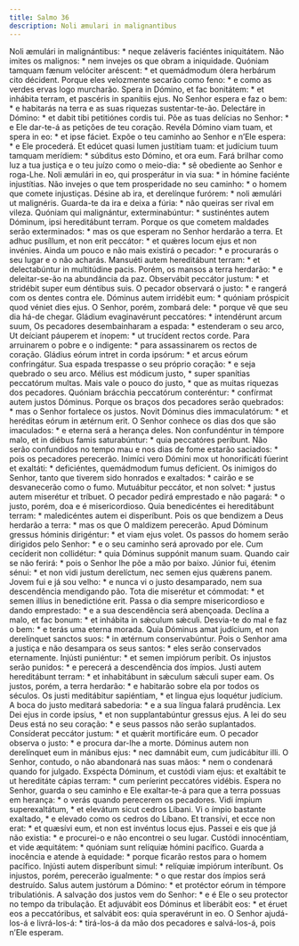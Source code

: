 ```yaml
---
title: Salmo 36
description: Noli æmulari in malignantibus
---
```


<div class="side-by-side not-content">
  <span>
    Noli æmulári in malignántibus: * neque zeláveris faciéntes iniquitátem.
  </span>
  <span>
    Não imites os malignos: * nem invejes os que obram a iniquidade.
  </span>
  <span>
    Quóniam tamquam fænum velóciter aréscent: * et quemádmodum ólera herbárum
    cito décident.
  </span>
  <span>
    Porque eles velozmente secarão como feno: * e como as verdes ervas logo
    murcharão.
  </span>
  <span>
    Spera in Dómino, et fac bonitátem: * et inhábita terram, et pascéris in
    spanítiis ejus.
  </span>
  <span>
    No Senhor espera e faz o bem: * e habitarás na terra e as suas riquezas
    sustentar-te-ão.
  </span>
  <span>
    Delectáre in Dómino: * et dabit tibi petitiónes cordis tui.
  </span>
  <span>
    Põe as tuas delícias no Senhor: * e Ele dar-te-á as petições de teu coração.
  </span>
  <span>
    Revéla Dómino viam tuam, et spera in eo: * et ipse fáciet.
  </span>
  <span>
    Expõe o teu caminho ao Senhor e n’Ele espera: * e Ele procederá.
  </span>
  <span>
    Et edúcet quasi lumen justítiam tuam: et judícium tuum tamquam merídiem: *
    súbditus esto Dómino, et ora eum.
  </span>
  <span>
    Fará brilhar como luz a tua justiça e o teu juízo como o meio-dia: * sê
    obediente ao Senhor e roga-Lhe.
  </span>
  <span>
    Noli æmulári in eo, qui prosperátur in via sua: * in hómine faciénte
    injustítias.
  </span>
  <span>
    Não invejes o que tem prosperidade no seu caminho: * o homem que comete
    injustiças.
  </span>
  <span>
    Désine ab ira, et derelínque furórem: * noli æmulári ut malignéris.
  </span>
  <span>
    Guarda-te da ira e deixa a fúria: * não queiras ser rival em vileza.
  </span>
  <span>
    Quóniam qui malignántur, exterminabúntur: * sustinéntes autem Dóminum, ipsi
    hereditábunt terram.
  </span>
  <span>
    Porque os que cometem maldades serão exterminados: * mas os que esperam no
    Senhor herdarão a terra.
  </span>
  <span>
    Et adhuc pusíllum, et non erit peccátor: * et quǽres locum ejus et non
    invénies.
  </span>
  <span>
    Ainda um pouco e não mais existirá o pecador: * e procurarás o seu lugar e o
    não acharás.
  </span>
  <span>
    Mansuéti autem hereditábunt terram: * et delectabúntur in multitúdine pacis.
  </span>
  <span>
    Porém, os mansos a terra herdarão: * e deleitar-se-ão na abundância da paz.
  </span>
  <span>
    Observábit peccátor justum: * et stridébit super eum déntibus suis.
  </span>
  <span>
    O pecador observará o justo: * e rangerá com os dentes contra ele.
  </span>
  <span>
    Dóminus autem irridébit eum: * quóniam próspicit quod véniet dies ejus.
  </span>
  <span>
    O Senhor, porém, zombará dele: * porque vê que seu dia há-de chegar.
  </span>
  <span>
    Gládium evaginavérunt peccatóres: * intendérunt arcum suum,
  </span>
  <span>
    Os pecadores desembainharam a espada: * estenderam o seu arco,
  </span>
  <span>
    Ut deíciant páuperem et ínopem: * ut trucídent rectos corde.
  </span>
  <span>
    Para arruinarem o pobre e o indigente: * para assassinarem os rectos de
    coração.
  </span>
  <span>
    Gládius eórum intret in corda ipsórum: * et arcus eórum confringátur.
  </span>
  <span>
    Sua espada trespasse o seu próprio coração: * e seja quebrado o seu arco.
  </span>
  <span>
    Mélius est módicum justo, * super spanítias peccatórum multas.
  </span>
  <span>
    Mais vale o pouco do justo, * que as muitas riquezas dos pecadores.
  </span>
  <span>
    Quóniam brácchia peccatórum conteréntur: * confírmat autem justos Dóminus.
  </span>
  <span>
    Porque os braços dos pecadores serão quebrados: * mas o Senhor fortalece os
    justos.
  </span>
  <span>
    Novit Dóminus dies immaculatórum: * et heréditas eórum in ætérnum erit.
  </span>
  <span>
    O Senhor conhece os dias dos que são imaculados: * e eterna será a herança
    deles.
  </span>
  <span>
    Non confundéntur in témpore malo, et in diébus famis saturabúntur: * quia
    peccatóres períbunt.
  </span>
  <span>
    Não serão confundidos no tempo mau e nos dias de fome estarão saciados: *
    pois os pecadores perecerão.
  </span>
  <span>
    Inimíci vero Dómini mox ut honorificáti fúerint et exaltáti: * deficiéntes,
    quemádmodum fumus defícient.
  </span>
  <span>
    Os inimigos do Senhor, tanto que tiverem sido honrados e exaltados: * cairão
    e se desvanecerão como o fumo.
  </span>
  <span>
    Mutuábitur peccátor, et non solvet: * justus autem miserétur et tríbuet.
  </span>
  <span>
    O pecador pedirá emprestado e não pagará: * o justo, porém, doa e é
    misericordioso.
  </span>
  <span>
    Quia benedicéntes ei hereditábunt terram: * maledicéntes autem ei
    disperíbunt.
  </span>
  <span>
    Pois os que bendizem a Deus herdarão a terra: * mas os que O maldizem
    perecerão.
  </span>
  <span>
    Apud Dóminum gressus hóminis dirigéntur: * et viam ejus volet.
  </span>
  <span>
    Os passos do homem serão dirigidos pelo Senhor: * e o seu caminho será
    aprovado por ele.
  </span>
  <span>
    Cum cecíderit non collidétur: * quia Dóminus suppónit manum suam.
  </span>
  <span>
    Quando cair se não ferirá: * pois o Senhor lhe põe a mão por baixo.
  </span>
  <span>
    Júnior fui, étenim sénui: * et non vidi justum derelíctum, nec semen ejus
    quǽrens panem.
  </span>
  <span>
    Jovem fui e já sou velho: * e nunca vi o justo desamparado, nem sua
    descendência mendigando pão.
  </span>
  <span>
    Tota die miserétur et cómmodat: * et semen illíus in benedictióne erit.
  </span>
  <span>
    Passa o dia sempre misericordioso e dando emprestado: * e a sua descendência
    será abençoada.
  </span>
  <span>
    Declína a malo, et fac bonum: * et inhábita in sǽculum sǽculi.
  </span>
  <span>
    Desvia-te do mal e faz o bem: * e terás uma eterna morada.
  </span>
  <span>
    Quia Dóminus amat judícium, et non derelínquet sanctos suos: * in ætérnum
    conservabúntur.
  </span>
  <span>
    Pois o Senhor ama a justiça e não desampara os seus santos: * eles serão
    conservados eternamente.
  </span>
  <span>
    Injústi puniéntur: * et semen impiórum períbit.
  </span>
  <span>
    Os injustos serão punidos: * e perecerá a descendência dos ímpios.
  </span>
  <span>
    Justi autem hereditábunt terram: * et inhabitábunt in sǽculum sǽculi super
    eam.
  </span>
  <span>
    Os justos, porém, a terra herdarão: * e habitarão sobre ela por todos os
    séculos.
  </span>
  <span>
    Os justi meditábitur sapiéntiam, * et lingua ejus loquétur judícium.
  </span>
  <span>
    A boca do justo meditará sabedoria: * e a sua língua falará prudência.
  </span>
  <span>
    Lex Dei ejus in corde ipsíus, * et non supplantabúntur gressus ejus.
  </span>
  <span>
    A lei do seu Deus está no seu coração: * e seus passos não serão
    suplantados.
  </span>
  <span>
    Consíderat peccátor justum: * et quǽrit mortificáre eum.
  </span>
  <span>
    O pecador observa o justo: * e procura dar-lhe a morte.
  </span>
  <span>
    Dóminus autem non derelínquet eum in mánibus ejus: * nec damnábit eum, cum
    judicábitur illi.
  </span>
  <span>
    O Senhor, contudo, o não abandonará nas suas mãos: * nem o condenará quando
    for julgado.
  </span>
  <span>
    Exspécta Dóminum, et custódi viam ejus: et exaltábit te ut hereditáte cápias
    terram: * cum períerint peccatóres vidébis.
  </span>
  <span>
    Espera no Senhor, guarda o seu caminho e Ele exaltar-te-á para que a terra
    possuas em herança: * o verás quando perecerem os pecadores.
  </span>
  <span>
    Vidi ímpium superexaltátum, * et elevátum sicut cedros Líbani.
  </span>
  <span>
    Vi o ímpio bastante exaltado, * e elevado como os cedros do Líbano.
  </span>
  <span>
    Et transívi, et ecce non erat: * et quæsívi eum, et non est invéntus locus
    ejus.
  </span>
  <span>
    Passei e eis que já não existia: * e procurei-o e não encontrei o seu lugar.
  </span>
  <span>
    Custódi innocéntiam, et vide æquitátem: * quóniam sunt relíquiæ hómini
    pacífico.
  </span>
  <span>
    Guarda a inocência e atende à equidade: * porque ficarão restos para o homem
    pacífico.
  </span>
  <span>
    Injústi autem disperíbunt simul: * relíquiæ impiórum interíbunt.
  </span>
  <span>
    Os injustos, porém, perecerão igualmente: * o que restar dos ímpios será
    destruído.
  </span>
  <span>
    Salus autem justórum a Dómino: * et protéctor eórum in témpore
    tribulatiónis.
  </span>
  <span>
    A salvação dos justos vem do Senhor: * e é Ele o seu protector no tempo da
    tribulação.
  </span>
  <span>
    Et adjuvábit eos Dóminus et liberábit eos: * et éruet eos a peccatóribus, et
    salvábit eos: quia speravérunt in eo.
  </span>
  <span>
    O Senhor ajudá-los-á e livrá-los-á: * tirá-los-á da mão dos pecadores e
    salvá-los-á, pois n’Ele esperam.
  </span>
</div>
